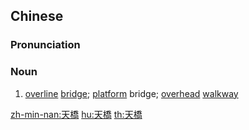 {{also|天桥}}
==Chinese==
{{zh-forms|s=天桥}}

===Pronunciation===
{{zh-pron
|m=tiānqiáo
|c=tin1 kiu4
|mn=qz,tw,xm,zz:thian-kiô/xm:thiⁿ-kiô
|cat=n
}}

===Noun===
{{zh-noun}}

# [[overline]] [[bridge]]; [[platform]] bridge; [[overhead]] [[walkway]]

[[zh-min-nan:天橋]]
[[hu:天橋]]
[[th:天橋]]